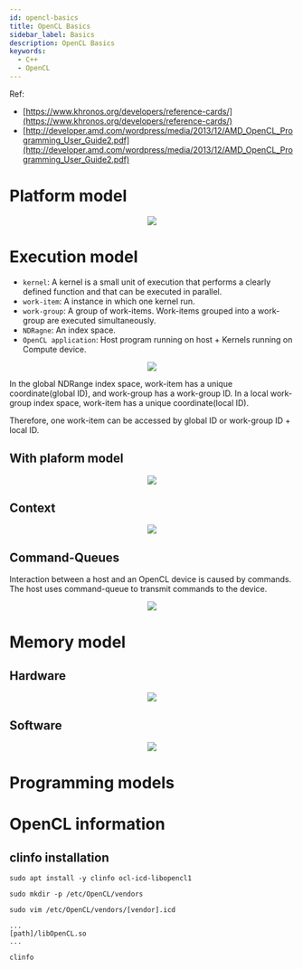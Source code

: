 ```yaml
---
id: opencl-basics
title: OpenCL Basics
sidebar_label: Basics
description: OpenCL Basics
keywords:
  - C++
  - OpenCL
---
```



Ref:

- [https://www.khronos.org/developers/reference-cards/](https://www.khronos.org/developers/reference-cards/)
- [http://developer.amd.com/wordpress/media/2013/12/AMD_OpenCL_Programming_User_Guide2.pdf](http://developer.amd.com/wordpress/media/2013/12/AMD_OpenCL_Programming_User_Guide2.pdf)

# Platform model

<center>
  <img
    src={useBaseUrl("lang/cpp/libraries/opencl/opencl-platform-model.png")}
  />
</center>

# Execution model

- `kernel`: A kernel is a small unit of execution that performs a clearly defined function and that can be executed in parallel.
- `work-item`: A instance in which one kernel run.
- `work-group`: A group of work-items. Work-items grouped into a work-group are executed simultaneously.
- `NDRagne`: An index space.
- `OpenCL application`: Host program running on host + Kernels running on Compute device.

<center>
  <img src={useBaseUrl("lang/cpp/libraries/opencl/opencl-ndrange.png")} />
</center>

In the global NDRange index space, work-item has a unique coordinate(global ID), and work-group has a work-group ID. In a local work-group index space, work-item has a unique coordinate(local ID).

Therefore, one work-item can be accessed by global ID or work-group ID + local ID.

## With plaform model

<center>
  <img
    src={useBaseUrl("lang/cpp/libraries/opencl/opencl-execution-model.png")}
  />
</center>

## Context

<center>
  <img src={useBaseUrl("lang/cpp/libraries/opencl/opencl-context.png")} />
</center>

## Command-Queues

Interaction between a host and an OpenCL device is caused by commands. The host uses command-queue to transmit commands to the device.

<center>
  <img src={useBaseUrl("lang/cpp/libraries/opencl/opencl-queue.jpg")} />
</center>

# Memory model

## Hardware

<center>
  <img src={useBaseUrl("lang/cpp/libraries/opencl/opencl-memory-model.png")} />
</center>

## Software

<center>
  <img
    src={useBaseUrl(
      "lang/cpp/libraries/opencl/opencl-software-memory-model.png"
    )}
  />
</center>

# Programming models

# OpenCL information

## clinfo installation

```shell
sudo apt install -y clinfo ocl-icd-libopencl1
```

```shell
sudo mkdir -p /etc/OpenCL/vendors
```

```shell
sudo vim /etc/OpenCL/vendors/[vendor].icd
```

```shell
...
[path]/libOpenCL.so
...
```

```shell
clinfo
```
